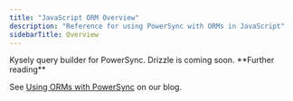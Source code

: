```yaml
---
title: "JavaScript ORM Overview"
description: "Reference for using PowerSync with ORMs in JavaScript"
sidebarTitle: Overview
---
```

<CardGroup>
  <Card title="Kysely" href="/client-sdk-references/javascript-web/javascript-orm/kysely">
  Kysely query builder for PowerSync.
  </Card>
  <Card title="Drizzle (coming soon)" href="/client-sdk-references/javascript-web/javascript-orm/drizzle">
  Drizzle is coming soon.
  </Card>
</CardGroup>

<Check>
**Further reading**

See [Using ORMs with PowerSync](https://www.powersync.com/blog/using-orms-with-powersync) on our blog.
</Check>
